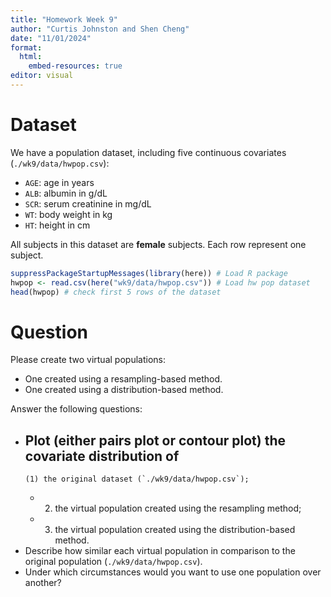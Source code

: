 ```yaml
---
title: "Homework Week 9"
author: "Curtis Johnston and Shen Cheng"
date: "11/01/2024"
format: 
  html: 
    embed-resources: true
editor: visual
---
```


# Dataset

We have a population dataset, including five continuous covariates (`./wk9/data/hwpop.csv`):

-   `AGE`: age in years
-   `ALB`: albumin in g/dL
-   `SCR`: serum creatinine in mg/dL
-   `WT`: body weight in kg
-   `HT`: height in cm

All subjects in this dataset are **female** subjects. Each row represent one subject.

```r
suppressPackageStartupMessages(library(here)) # Load R package
hwpop <- read.csv(here("wk9/data/hwpop.csv")) # Load hw pop dataset
head(hwpop) # check first 5 rows of the dataset
```

# Question

Please create two virtual populations:

-   One created using a resampling-based method.
-   One created using a distribution-based method.

Answer the following questions:

-   Plot (either pairs plot or contour plot) the covariate distribution of
    -   

        (1) the original dataset (`./wk9/data/hwpop.csv`);

    -   

        (2) the virtual population created using the resampling method;

    -   

        (3) the virtual population created using the distribution-based method.
-   Describe how similar each virtual population in comparison to the original population (`./wk9/data/hwpop.csv`).
-   Under which circumstances would you want to use one population over another?
